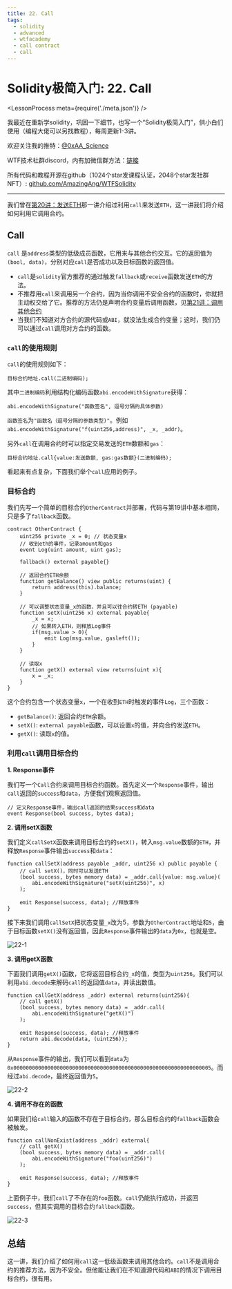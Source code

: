 ```yaml
---
title: 22. Call
tags:
  - solidity
  - advanced
  - wtfacademy
  - call contract
  - call
---
```


# Solidity极简入门: 22. Call
<LessonProcess meta={require('./meta.json')} />

我最近在重新学solidity，巩固一下细节，也写一个“Solidity极简入门”，供小白们使用（编程大佬可以另找教程），每周更新1-3讲。

欢迎关注我的推特：[@0xAA_Science](https://twitter.com/0xAA_Science)

WTF技术社群discord，内有加微信群方法：[链接](https://discord.gg/5akcruXrsk)

所有代码和教程开源在github（1024个star发课程认证，2048个star发社群NFT）: [github.com/AmazingAng/WTFSolidity](https://github.com/AmazingAng/WTFSolidity)

-----

我们曾在[第20讲：发送ETH](https://github.com/AmazingAng/WTFSolidity/tree/main/20_SendETH)那一讲介绍过利用`call`来发送`ETH`，这一讲我们将介绍如何利用它调用合约。

## Call
`call` 是`address`类型的低级成员函数，它用来与其他合约交互。它的返回值为`(bool, data)`，分别对应`call`是否成功以及目标函数的返回值。

- `call`是`solidity`官方推荐的通过触发`fallback`或`receive`函数发送`ETH`的方法。
- 不推荐用`call`来调用另一个合约，因为当你调用不安全合约的函数时，你就把主动权交给了它。推荐的方法仍是声明合约变量后调用函数，见[第21讲：调用其他合约](https://github.com/AmazingAng/WTFSolidity/tree/main/21_CallContract)
- 当我们不知道对方合约的源代码或`ABI`，就没法生成合约变量；这时，我们仍可以通过`call`调用对方合约的函数。

### `call`的使用规则
`call`的使用规则如下：
```
目标合约地址.call(二进制编码);
```
其中`二进制编码`利用结构化编码函数`abi.encodeWithSignature`获得：
```
abi.encodeWithSignature("函数签名", 逗号分隔的具体参数)
```
`函数签名`为`"函数名（逗号分隔的参数类型)"`。例如`abi.encodeWithSignature("f(uint256,address)", _x, _addr)`。

另外`call`在调用合约时可以指定交易发送的`ETH`数额和`gas`：

```
目标合约地址.call{value:发送数额, gas:gas数额}(二进制编码);
```

看起来有点复杂，下面我们举个`call`应用的例子。

### 目标合约
我们先写一个简单的目标合约`OtherContract`并部署，代码与第19讲中基本相同，只是多了`fallback`函数。

```solidity
contract OtherContract {
    uint256 private _x = 0; // 状态变量x
    // 收到eth的事件，记录amount和gas
    event Log(uint amount, uint gas);
    
    fallback() external payable{}

    // 返回合约ETH余额
    function getBalance() view public returns(uint) {
        return address(this).balance;
    }

    // 可以调整状态变量_x的函数，并且可以往合约转ETH (payable)
    function setX(uint256 x) external payable{
        _x = x;
        // 如果转入ETH，则释放Log事件
        if(msg.value > 0){
            emit Log(msg.value, gasleft());
        }
    }

    // 读取x
    function getX() external view returns(uint x){
        x = _x;
    }
}
```

这个合约包含一个状态变量`x`，一个在收到`ETH`时触发的事件`Log`，三个函数：
- `getBalance()`: 返回合约`ETH`余额。
- `setX()`: `external payable`函数，可以设置`x`的值，并向合约发送`ETH`。
- `getX()`: 读取`x`的值。

### 利用`call`调用目标合约
**1. Response事件**

我们写一个`Call`合约来调用目标合约函数。首先定义一个`Response`事件，输出`call`返回的`success`和`data`，方便我们观察返回值。

```solidity
// 定义Response事件，输出call返回的结果success和data
event Response(bool success, bytes data);
```

**2. 调用setX函数**

我们定义`callSetX`函数来调用目标合约的`setX()`，转入`msg.value`数额的`ETH`，并释放`Response`事件输出`success`和`data`：

```solidity
function callSetX(address payable _addr, uint256 x) public payable {
	// call setX()，同时可以发送ETH
	(bool success, bytes memory data) = _addr.call{value: msg.value}(
		abi.encodeWithSignature("setX(uint256)", x)
	);

	emit Response(success, data); //释放事件
}
```

接下来我们调用`callSetX`把状态变量`_x`改为5，参数为`OtherContract`地址和`5`，由于目标函数`setX()`没有返回值，因此`Response`事件输出的`data`为`0x`，也就是空。

![22-1](./img/22-1.png)

**3. 调用getX函数**

下面我们调用`getX()`函数，它将返回目标合约`_x`的值，类型为`uint256`。我们可以利用`abi.decode`来解码`call`的返回值`data`，并读出数值。

```solidity
function callGetX(address _addr) external returns(uint256){
	// call getX()
	(bool success, bytes memory data) = _addr.call(
		abi.encodeWithSignature("getX()")
	);

	emit Response(success, data); //释放事件
	return abi.decode(data, (uint256));
}
```
从`Response`事件的输出，我们可以看到`data`为`0x0000000000000000000000000000000000000000000000000000000000000005`。而经过`abi.decode`，最终返回值为`5`。

![22-2](./img/22-2.png)

**4. 调用不存在的函数**

如果我们给`call`输入的函数不存在于目标合约，那么目标合约的`fallback`函数会被触发。


```solidity
function callNonExist(address _addr) external{
	// call getX()
	(bool success, bytes memory data) = _addr.call(
		abi.encodeWithSignature("foo(uint256)")
	);

	emit Response(success, data); //释放事件
}
```

上面例子中，我们`call`了不存在的`foo`函数。`call`仍能执行成功，并返回`success`，但其实调用的目标合约`fallback`函数。

![22-3](./img/22-3.png)

## 总结

这一讲，我们介绍了如何用`call`这一低级函数来调用其他合约。`call`不是调用合约的推荐方法，因为不安全。但他能让我们在不知道源代码和`ABI`的情况下调用目标合约，很有用。
